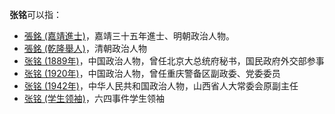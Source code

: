 '''张铭'''可以指：
* [[張銘_(嘉靖進士)|張銘 (嘉靖進士)]]，嘉靖三十五年進士、明朝政治人物。
* [[張銘_(乾隆舉人)|張銘 (乾隆舉人)]]，清朝政治人物
* [[张铭_(1889年)|张铭 (1889年)]]，中国政治人物，曾任北京大总统府秘书，国民政府外交部参事
* [[张铭_(1920年)|张铭 (1920年)]]，中国政治人物，曾任重庆警备区副政委、党委委员
* [[张铭_(1942年)|张铭 (1942年)]]，中华人民共和国政治人物，山西省人大常委会原副主任
* [[张铭_(学生领袖)|张铭 (学生领袖)]]，六四事件学生领袖
{{Disambig|cat=二字张姓人名消歧义}}